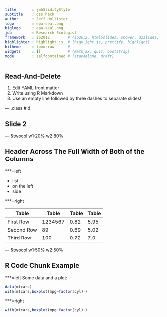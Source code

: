 ```yaml
---
title       : jwhSlidifyStyle
subtitle    : css hack
author      : Jeff Hollister
logo        : epa-seal.png
biglogo     : epa-seal.png
job         : Research Ecologist
framework   : io2012        # {io2012, html5slides, shower, dzslides, ...}
highlighter : highlight.js  # {highlight.js, prettify, highlight}
hitheme     : tomorrow      # 
widgets     : []            # {mathjax, quiz, bootstrap}
mode        : selfcontained # {standalone, draft}
---
```


## Read-And-Delete

1. Edit YAML front matter
2. Write using R Markdown
3. Use an empty line followed by three dashes to separate slides!

--- .class #id 

## Slide 2

--- &twocol w1:20% w2:80%

## Header Across The Full Width of Both of the Columns

***=left

- list
- on the left 
- side

***=right

Table       |Table        |Table      |Table           |
------------|-------------|-----------|----------------|
First Row   | 1234567     |0.82       |5.95            |
Second Row  | 89          |0.69       |5.02            |
Third Row   | 100         |0.72       |7.0             |

--- &twocol w1:50% w2:50%

## R Code Chunk Example

***=left
Some data and a plot:

```r
data(mtcars)
with(mtcars,boxplot(mpg~factor(cyl)))
```

***=right
```r
with(mtcars,boxplot(mpg~factor(cyl)))
```
